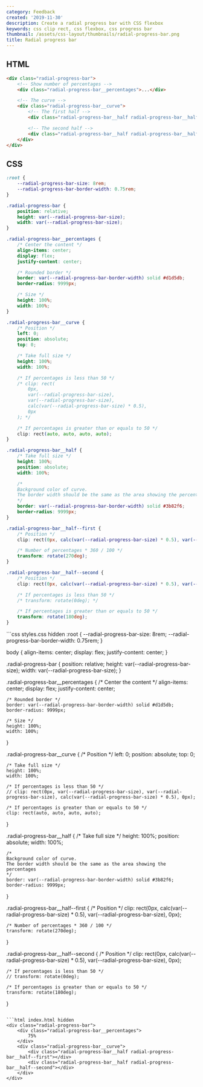 ```yaml
---
category: Feedback
created: '2019-11-30'
description: Create a radial progress bar with CSS flexbox
keywords: css clip rect, css flexbox, css progress bar
thumbnail: /assets/css-layout/thumbnails/radial-progress-bar.png
title: Radial progress bar
---
```


## HTML

```html index.html
<div class="radial-progress-bar">
    <!-- Show number of percentages -->
    <div class="radial-progress-bar__percentages">...</div>

    <!-- The curve -->
    <div class="radial-progress-bar__curve">
        <!-- The first half -->
        <div class="radial-progress-bar__half radial-progress-bar__half--first"></div>

        <!-- The second half -->
        <div class="radial-progress-bar__half radial-progress-bar__half--second"></div>
    </div>
</div>
```

## CSS

```css styles.css
:root {
    --radial-progress-bar-size: 8rem;
    --radial-progress-bar-border-width: 0.75rem;
}

.radial-progress-bar {
    position: relative;
    height: var(--radial-progress-bar-size);
    width: var(--radial-progress-bar-size);
}

.radial-progress-bar__percentages {
    /* Center the content */
    align-items: center;
    display: flex;
    justify-content: center;

    /* Rounded border */
    border: var(--radial-progress-bar-border-width) solid #d1d5db;
    border-radius: 9999px;

    /* Size */
    height: 100%;
    width: 100%;
}

.radial-progress-bar__curve {
    /* Position */
    left: 0;
    position: absolute;
    top: 0;

    /* Take full size */
    height: 100%;
    width: 100%;

    /* If percentages is less than 50 */
    /* clip: rect(
        0px,
        var(--radial-progress-bar-size),
        var(--radial-progress-bar-size),
        calc(var(--radial-progress-bar-size) * 0.5),
        0px
    ); */

    /* If percentages is greater than or equals to 50 */
    clip: rect(auto, auto, auto, auto);
}

.radial-progress-bar__half {
    /* Take full size */
    height: 100%;
    position: absolute;
    width: 100%;

    /*
    Background color of curve.
    The border width should be the same as the area showing the percentages
    */
    border: var(--radial-progress-bar-border-width) solid #3b82f6;
    border-radius: 9999px;
}

.radial-progress-bar__half--first {
    /* Position */
    clip: rect(0px, calc(var(--radial-progress-bar-size) * 0.5), var(--radial-progress-bar-size), 0px);

    /* Number of percentages * 360 / 100 */
    transform: rotate(270deg);
}

.radial-progress-bar__half--second {
    /* Position */
    clip: rect(0px, calc(var(--radial-progress-bar-size) * 0.5), var(--radial-progress-bar-size), 0px);

    /* If percentages is less than 50 */
    /* transform: rotate(0deg); */

    /* If percentages is greater than or equals to 50 */
    transform: rotate(180deg);
}
```

<Playground>
```css styles.css hidden
:root {
    --radial-progress-bar-size: 8rem;
    --radial-progress-bar-border-width: 0.75rem;
}

body {
    align-items: center;
    display: flex;
    justify-content: center;
}

.radial-progress-bar {
    position: relative;
    height: var(--radial-progress-bar-size);
    width: var(--radial-progress-bar-size);
}

.radial-progress-bar__percentages {
    /* Center the content */
    align-items: center;
    display: flex;
    justify-content: center;

    /* Rounded border */
    border: var(--radial-progress-bar-border-width) solid #d1d5db;
    border-radius: 9999px;

    /* Size */
    height: 100%;
    width: 100%;
}

.radial-progress-bar__curve {
    /* Position */
    left: 0;
    position: absolute;
    top: 0;

    /* Take full size */
    height: 100%;
    width: 100%;

    /* If percentages is less than 50 */
    // clip: rect(0px, var(--radial-progress-bar-size), var(--radial-progress-bar-size), calc(var(--radial-progress-bar-size) * 0.5), 0px);

    /* If percentages is greater than or equals to 50 */
    clip: rect(auto, auto, auto, auto);
}

.radial-progress-bar__half {
    /* Take full size */
    height: 100%;
    position: absolute;
    width: 100%;

    /*
    Background color of curve.
    The border width should be the same as the area showing the percentages
    */
    border: var(--radial-progress-bar-border-width) solid #3b82f6;
    border-radius: 9999px;
}

.radial-progress-bar__half--first {
    /* Position */
    clip: rect(0px, calc(var(--radial-progress-bar-size) * 0.5), var(--radial-progress-bar-size), 0px);

    /* Number of percentages * 360 / 100 */
    transform: rotate(270deg);
}

.radial-progress-bar__half--second {
    /* Position */
    clip: rect(0px, calc(var(--radial-progress-bar-size) * 0.5), var(--radial-progress-bar-size), 0px);

    /* If percentages is less than 50 */
    // transform: rotate(0deg);

    /* If percentages is greater than or equals to 50 */
    transform: rotate(180deg);
}
```

```html index.html hidden
<div class="radial-progress-bar">
    <div class="radial-progress-bar__percentages">
        75%
    </div>
    <div class="radial-progress-bar__curve">
        <div class="radial-progress-bar__half radial-progress-bar__half--first"></div>
        <div class="radial-progress-bar__half radial-progress-bar__half--second"></div>
    </div>
</div>
```
</Playground>
